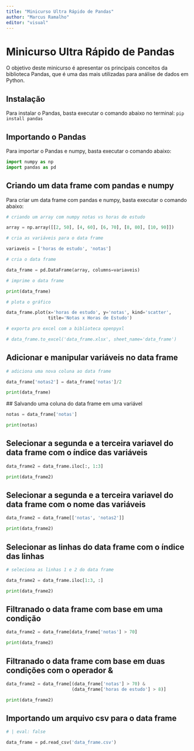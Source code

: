 ```yaml
---
title: "Minicurso Ultra Rápido de Pandas"
author: "Marcus Ramalho"
editor: "visual"
---
```


# Minicurso Ultra Rápido de Pandas

O objetivo deste minicurso é apresentar os principais conceitos da biblioteca Pandas, que é uma das mais utilizadas para análise de dados em Python.

## Instalação

Para instalar o Pandas, basta executar o comando abaixo no terminal: 
`pip install pandas`

## Importando o Pandas

Para importar o Pandas e numpy, basta executar o comando abaixo:

```python
import numpy as np
import pandas as pd

```

## Criando um data frame com pandas e numpy 

Para criar um data frame com pandas e numpy, basta executar o comando abaixo:

```python
# criando um array com numpy notas vs horas de estudo

array = np.array([[2, 50], [4, 60], [6, 70], [8, 80], [10, 90]])

# cria as variáveis para o data frame

variaveis = ['horas de estudo', 'notas']

# cria o data frame

data_frame = pd.DataFrame(array, columns=variaveis)

# imprime o data frame

print(data_frame)

# plota o gráfico

data_frame.plot(x='horas de estudo', y='notas', kind='scatter',
                title='Notas x Horas de Estudo')

# exporta pro excel com a biblioteca openpyxl

# data_frame.to_excel('data_frame.xlsx', sheet_name='data_frame')

```


## Adicionar e manipular variáveis no data frame
```python

# adiciona uma nova coluna ao data frame

data_frame['notas2'] = data_frame['notas']/2

print(data_frame)

```


 ## Salvando uma coluna do data frame em uma variável
```python

notas = data_frame['notas']

print(notas)

```


## Selecionar a segunda e a terceira variavel do data frame com o índice das variáveis
```python

data_frame2 = data_frame.iloc[:, 1:3]

print(data_frame2)

```

## Selecionar a segunda e a terceira variavel do data frame com o nome das variáveis

```python

data_frame2 = data_frame[['notas', 'notas2']]

print(data_frame2)
```

## Selecionar as linhas do data frame com o índice das linhas


```python
# seleciona as linhas 1 e 2 do data frame

data_frame2 = data_frame.iloc[1:3, :]

print(data_frame2)

```

## Filtranado o data frame com base em uma condição


```python


data_frame2 = data_frame[data_frame['notas'] > 70]

print(data_frame2)

```

## Filtranado o data frame com base em duas condições com o operador &


```python


data_frame2 = data_frame[(data_frame['notas'] > 70) &
                         (data_frame['horas de estudo'] > 8)]

print(data_frame2)

```

## Importando um arquivo csv para o data frame


```python
# | eval: false

data_frame = pd.read_csv('data_frame.csv')

```